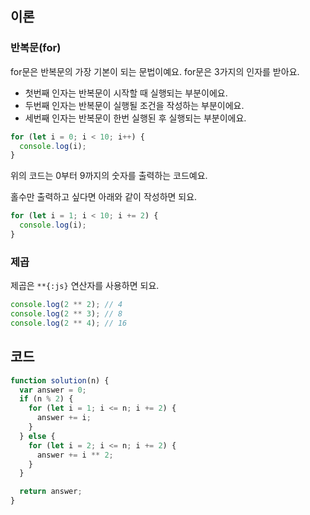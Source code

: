 ## 이론

### 반복문(for)

for문은 반복문의 가장 기본이 되는 문법이예요.
for문은 3가지의 인자를 받아요.

- 첫번째 인자는 반복문이 시작할 때 실행되는 부분이에요.
- 두번째 인자는 반복문이 실행될 조건을 작성하는 부분이에요.
- 세번째 인자는 반복문이 한번 실행된 후 실행되는 부분이에요.

```js
for (let i = 0; i < 10; i++) {
  console.log(i);
}
```

위의 코드는 0부터 9까지의 숫자를 출력하는 코드예요.

홀수만 출력하고 싶다면 아래와 같이 작성하면 되요.

```js
for (let i = 1; i < 10; i += 2) {
  console.log(i);
}
```

### 제곱

제곱은 `**{:js}` 연산자를 사용하면 되요.

```js
console.log(2 ** 2); // 4
console.log(2 ** 3); // 8
console.log(2 ** 4); // 16
```

## 코드

```js
function solution(n) {
  var answer = 0;
  if (n % 2) {
    for (let i = 1; i <= n; i += 2) {
      answer += i;
    }
  } else {
    for (let i = 2; i <= n; i += 2) {
      answer += i ** 2;
    }
  }

  return answer;
}
```

